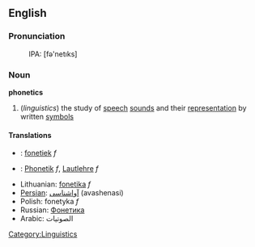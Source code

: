 ==English==
===Pronunciation===
:IPA: [fə'netıks]

===Noun===
{{wikipedia}}
'''phonetics'''
#(''linguistics'') the study of [[speech]] [[sound]]s and their [[representation]] by written [[symbols]]

==== Translations ====
*{{nl}}: [[fonetiek]] ''f''
*{{de}}: [[Phonetik]] ''f'', [[Lautlehre]] ''f''
*Lithuanian: [[fonetika]] ''f''
*[[Persian]]: [[آواشناسی]] (avashenasi)
*Polish: fonetyka ''f''
*Russian: [[Фонетика]]
*Arabic: الصوتيات

[[Category:Linguistics]]